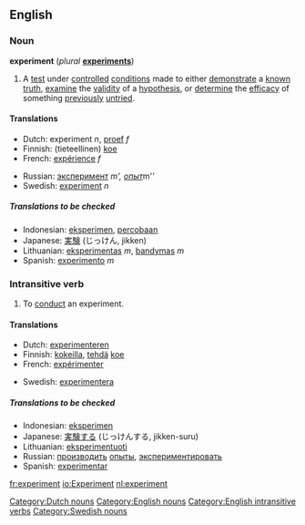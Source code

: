 ==English==
===Noun===
'''experiment'''  (''plural'' '''[[experiments]]''')

#A [[test]] under [[controlled]] [[condition]]s  made to either [[demonstrate]] a [[known]] [[truth]], [[examine]] the [[validity]] of a [[hypothesis]], or [[determine]] the [[efficacy]] of something [[previously]] [[untried]].
<!--more definitions required-->

====Translations====
{{top}}
*Dutch: experiment ''n'', [[proef]] ''f''
*Finnish: (tieteellinen) [[koe]]
*French: [[expérience]] ''f''
{{mid}}
*Russian: [[эксперимент]] ''m', [[опыт]] ''m''
*Swedish: [[experiment#Swedish|experiment]] ''n''
{{bottom}}

=====Translations to be checked=====
<!--Remove this section once all of the translations below have been moved into the tables above.-->
{{checktrans}}

*Indonesian: [[eksperimen]], [[coba|percobaan]]
*Japanese: [[実験]] (じっけん, jikken)
*Lithuanian: [[eksperimentas]] ''m'', [[bandymas]] ''m''
*Spanish: [[experimento]] ''m''

===Intransitive verb===
{{en-infl-reg-consonant|experiment||}}

#To [[conduct]] an experiment.
<!--more definitions required-->

====Translations====
{{top}}
*Dutch: [[experimenteren]]
*Finnish: [[kokeilla]], [[tehdä]] [[koe]]
*French: [[expérimenter]]
{{mid}}
*Swedish: [[experimentera]]
{{bottom}}

=====Translations to be checked=====
<!--Remove this section once all of the translations below have been moved into the tables above.-->
{{checktrans}}

*Indonesian: [[eksperimen]]
*Japanese: [[実験する]] (じっけんする, jikken-suru)
*Lithuanian: [[eksperimentuoti]] 
*Russian: [[производить]] [[опыты]], [[экспериментировать]]
*Spanish: [[experimentar]]

[[Category:Dutch nouns]]
[[Category:English nouns]]
[[Category:English intransitive verbs]]
[[Category:Swedish nouns]]

[[fr:experiment]]
[[io:Experiment]]
[[nl:experiment]]
